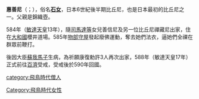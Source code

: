 '''惠善尼'''（{{lang-ja|恵善尼}}；{{bd|？||？}}），俗名'''[[石女|石女]]'''，日本6世紀後半期比丘尼，也是日本最初的比丘尼之一。父親是錦織壺。

584年（[[敏達天皇|敏達天皇]]13年），隨[[司馬達等|司馬達等]]女兒善信尼及另一位比丘尼禪藏尼出家，住在[[大和國|大和國]]櫻井道場。585年[[物部守屋|物部守屋]]發起廢佛運動，奪去她們法衣，逼她們全祼在群眾前鞭打。

後因大臣[[蘇我馬子|蘇我馬子]]生病，為祈願康復勅許3人再次出家，588年（敏達天皇17年）正式前往[[百濟|百濟]]受戒，受戒後於590年回國。

[[category:飛鳥時代僧人|category:飛鳥時代僧人]]
[[Category:飛鳥時代女性|Category:飛鳥時代女性]]